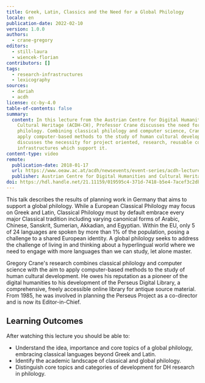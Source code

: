 ```yaml
---
title: Greek, Latin, Classics and the Need for a Global Philology
locale: en
publication-date: 2022-02-10
version: 1.0.0
authors:
  - crane-gregory
editors:
  - still-laura
  - wiencek-florian
contributors: []
tags:
  - research-infrastructures
  - lexicography
sources:
  - dariah
  - acdh
license: cc-by-4.0
table-of-contents: false
summary:
  content: In this lecture from the Austrian Centre for Digital Humanities and
    Cultural Heritage (ACDH-CH), Professor Crane discusses the need for a global
    philology. Combining classical philology and computer science, Crane aims to
    apply computer-based methods to the study of human cultural development. He
    discusses the necessity for project oriented, research, reusable code and
    infrastructures which support it.
content-type: video
remote:
  publication-date: 2018-01-17
  url: https://www.oeaw.ac.at/acdh/newsevents/event-series/acdh-lecture-32
  publisher: Austrian Centre for Digital Humanities and Cultural Heritage (ACDH-CH)
doi: https://hdl.handle.net/21.11159/019595c4-371d-7418-b5e4-7acef3c2db52
---
```

This talk describes the results of planning work in Germany that aims to support a global philology. While a European Classical Philology may focus on Greek and Latin, Classical Philology must by default embrace every major Classical tradition including varying canonical forms of Arabic, Chinese, Sanskrit, Sumerian, Akkadian, and Egyptian. Within the EU, only 5 of 24 languages are spoken by more than 1% of the population, posing a challenge to a shared European identity. A global philology seeks to address the challenge of living in and thinking about a hyperlingual world where we need to engage with more languages than we can study, let alone master.

Gregory Crane's research combines classical philology and computer science with the aim to apply computer-based methods to the study of human cultural development. He owes his reputation as a pioneer of the digital humanities to his development of the Perseus Digital Library, a comprehensive, freely accessible online library for antique source material. From 1985, he was involved in planning the Perseus Project as a co-director and is now its Editor-in-Chief.

## Learning Outcomes

After watching this lecture you should be able to:

* Understand the idea, importance and core topics of a global philology, embracing classical languages beyond Greek and Latin.
* Identify the academic landscape of classical and global philology.
* Distinguish core topics and categories of development for DH research in philology.

<VideoCard provider="youtube" id="AOc9LJXwZCE" title="ACDH-CH Lecture 3.2 – Gregory Crane – Greek, Latin, Classics and the Need for a Global Philology" src="/assets/content/assets/en/resources/external/greek-latin-classics-and-the-need-for-a-global-philology/acdh-logo.png" subtitle="Click here to view" />
